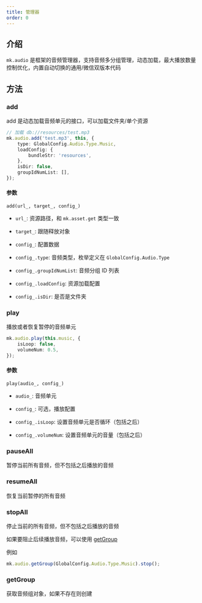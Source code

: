 ```yaml
---
title: 管理器
order: 0
---
```


## 介绍

`mk.audio` 是框架的音频管理器，支持音频多分组管理，动态加载，最大播放数量控制优化，内置自动切换的通用/微信双版本代码

## 方法

### add

add 是动态加载音频单元的接口，可以加载文件夹/单个资源

```ts
// 加载 db://resources/test.mp3
mk.audio.add('test.mp3', this, {
    type: GlobalConfig.Audio.Type.Music,
    loadConfig: {
        bundleStr: 'resources',
    },
    isDir: false,
    groupIdNumList: [],
});
```

#### 参数

`add(url_, target_, config_)`

-   `url_`: 资源路径，和 `mk.asset.get` 类型一致

-   `target_`: 跟随释放对象
-   `config_`: 配置数据
-   `config_.type`: 音频类型，枚举定义在 `GlobalConfig.Audio.Type`
-   `config_.groupIdNumList`: 音频分组 ID 列表
-   `config_.loadConfig`: 资源加载配置
-   `config_.isDir`: 是否是文件夹

### play

播放或者恢复暂停的音频单元

```ts
mk.audio.play(this.music, {
    isLoop: false,
    volumeNum: 0.5,
});
```

#### 参数

`play(audio_, config_)`

-   `audio_`: 音频单元

-   `config_`: 可选，播放配置
-   `config_.isLoop`: 设置音频单元是否循环（包括之后）
-   `config_.volumeNum`: 设置音频单元的音量（包括之后）

### pauseAll

暂停当前所有音频，但不包括之后播放的音频

### resumeAll

恢复当前暂停的所有音频

### stopAll

停止当前的所有音频，但不包括之后播放的音频

如果要阻止后续播放音频，可以使用 [getGroup](#方法/getGroup)

例如

```ts
mk.audio.getGroup(GlobalConfig.Audio.Type.Music).stop();
```

### getGroup

获取音频组对象，如果不存在则创建
